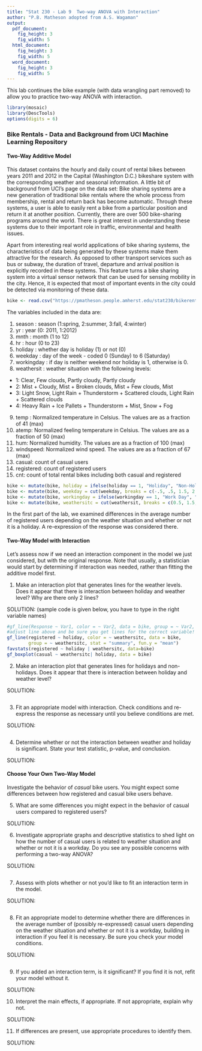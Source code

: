 ```yaml
---
title: "Stat 230 - Lab 9  Two-way ANOVA with Interaction"
author: "P.B. Matheson adopted from A.S. Wagaman"
output:
  pdf_document:
    fig_height: 3
    fig_width: 5
  html_document:
    fig_height: 3
    fig_width: 5
  word_document:
    fig_height: 3
    fig_width: 5
---
```


This lab continues the bike example (with data wrangling part removed) to allow you to practice two-way ANOVA with interaction. 

```r
library(mosaic)
library(DescTools)
options(digits = 6)
```

### Bike Rentals - Data and Background from UCI Machine Learning Repository

#### Two-Way Additive Model

This dataset contains the hourly and daily count of rental bikes between years 2011 and 2012 in the Capital (Washington D.C.) bikeshare system with the corresponding weather and seasonal information. A little bit of background from UCI's page on the data set: Bike sharing systems are a new generation of traditional bike rentals where the whole process from membership, rental and return back has become automatic. Through these systems, a user is able to easily rent a bike from a particular position and return it at another position. Currently, there are over 500 bike-sharing programs around the world. There is great interest in understanding these systems due to their important role in traffic, environmental and health issues.

Apart from interesting real world applications of bike sharing systems, the characteristics of data being generated by these systems make them attractive for the research. As opposed to other transport services such as bus or subway, the duration of travel, departure and arrival position is explicitly recorded in these systems. This feature turns a bike sharing system into a virtual sensor network that can be used for sensing mobility in the city. Hence, it is expected that most of important events in the city could be detected via monitoring of these data.
  

```r
bike <- read.csv("https://pmatheson.people.amherst.edu/stat230/bikerental.csv")
```

The variables included in the data are:

1) season : season (1:spring, 2:summer, 3:fall, 4:winter)  
2) yr : year (0: 2011, 1:2012)  
3) mnth : month (1 to 12)  
4) hr : hour (0 to 23)  
5) holiday : whether day is holiday (1) or not (0)   
6) weekday : day of the week - coded 0 (Sunday) to 6 (Saturday)  
7) workingday : if day is neither weekend nor holiday is 1, otherwise is 0.  
8) weathersit : weather situation with the following levels:  
- 1: Clear, Few clouds, Partly cloudy, Partly cloudy  
- 2: Mist + Cloudy, Mist + Broken clouds, Mist + Few clouds, Mist  
- 3: Light Snow, Light Rain + Thunderstorm + Scattered clouds, Light Rain + Scattered clouds  
- 4: Heavy Rain + Ice Pallets + Thunderstorm + Mist, Snow + Fog  
9) temp : Normalized temperature in Celsius. The values are as a fraction of 41 (max)  
10) atemp: Normalized feeling temperature in Celsius. The values are as a fraction of 50 (max)  
11) hum: Normalized humidity. The values are as a fraction of 100 (max)  
12) windspeed: Normalized wind speed. The values are as a fraction of 67 (max)  
13) casual: count of casual users  
14) registered: count of registered users  
15) cnt: count of total rental bikes including both casual and registered  


```r
bike <- mutate(bike, holiday = ifelse(holiday == 1, "Holiday", "Non-Holiday"))
bike <- mutate(bike, weekday = cut(weekday, breaks = c(-.5, .5, 1.5, 2.5, 3.5, 4.5, 5.5, 6.5), labels = c("Sunday", "Monday", "Tuesday", "Wednesday", "Thursday", "Friday", "Saturday"), include.lowest = TRUE))
bike <- mutate(bike, workingday = ifelse(workingday == 1, "Work Day", "Non-Work Day"))
bike <- mutate(bike, weathersitc = cut(weathersit, breaks = c(0.5, 1.5, 2.5, 3.5), labels = c("Clear/Clouds", "Mist", "Light Precip"), include.lowest = TRUE))
```

In the first part of the lab, we examined differences in the average number of registered users depending on the weather situation and whether or not it is a holiday. A re-expression of the response was considered there. 

#### Two-Way Model with Interaction

Let's assess now if we need an interaction component in the model we just considered, but with the original response. Note that usually, a statistician would start by determining if interaction was needed, rather than fitting the additive model first.

1. Make an interaction plot that generates lines for the weather levels. Does it appear that there is interaction between holiday and weather level? Why are there only 2 lines?

SOLUTION: (sample code is given below, you have to type in the right variable names)

```r
#gf_line(Response ~ Var1, color = ~ Var2, data = bike, group = ~ Var2, stat = "summary")
#adjust line above and be sure you get lines for the correct variable! Lines go with Var2!
gf_line(registered ~ holiday, color = ~ weathersitc, data = bike, 
        group = ~ weathersitc, stat = "summary", fun.y = "mean")
favstats(registered ~ holiday | weathersitc, data=bike)
gf_boxplot(casual ~ weathersitc| holiday, data = bike)

```

2. Make an interaction plot that generates lines for holidays and non-holidays. Does it appear that there is interaction between holiday and weather level?

SOLUTION:

```r

```


3. Fit an appropriate model with interaction. Check conditions and re-express the response as necessary until you believe conditions are met.

SOLUTION:

```r

```


4. Determine whether or not the interaction between weather and holiday is significant. State your test statistic, p-value, and conclusion. 

SOLUTION:


#### Choose Your Own Two-Way Model 

Investigate the behavior of *casual* bike users. You might expect some differences between how registered and casual bike users behave.

5. What are some differences you might expect in the behavior of casual users compared to registered users?

SOLUTION:

6. Investigate appropriate graphs and descriptive statistics to shed light on how the number of casual users is related to weather situation and whether or not it is a workday. Do you see any possible concerns with performing a two-way ANOVA?

SOLUTION:

```r

```


7. Assess with plots whether or not you'd like to fit an interaction term in the model.

SOLUTION:

```r

```


8. Fit an appropriate model to determine whether there are differences in the average number of (possibly re-expressed) casual users depending on the weather situation and whether or not it is a workday, building in interaction if you feel it is necessary. Be sure you check your model conditions.

SOLUTION:

```r

```


9. If you added an interaction term, is it significant? If you find it is not, refit your model without it.

SOLUTION:

10. Interpret the main effects, if appropriate. If not appropriate, explain why not.

SOLUTION:

11. If differences are present, use appropriate procedures to identify them.

SOLUTION:

